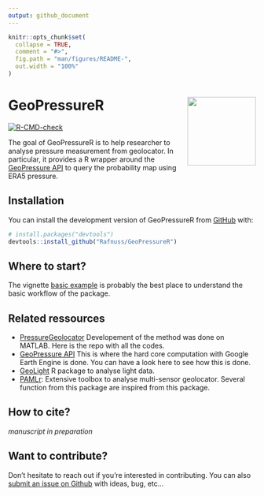 ```yaml
---
output: github_document
---
```


<!-- README.md is generated from README.Rmd. Please edit that file -->

```r
knitr::opts_chunk$set(
  collapse = TRUE,
  comment = "#>",
  fig.path = "man/figures/README-",
  out.width = "100%"
)
```

# GeoPressureR <img src="man/figures/logo.svg" align="right" height="139" />

<!-- badges: start -->
[![R-CMD-check](https://github.com/Rafnuss/GeoPressureR/workflows/R-CMD-check/badge.svg)](https://github.com/Rafnuss/GeoPressureR/actions)
<!-- badges: end -->

The goal of GeoPressureR is to help researcher to analyse pressure measurement from geolocator. In particular, it provides a R wrapper around the [GeoPressure API](https://github.com/Rafnuss/GeoPressureServer) to query the probability map using ERA5 pressure.

## Installation

You can install the development version of GeoPressureR from [GitHub](https://github.com/Rafnuss/GeoPressureR) with:

``` r
# install.packages("devtools")
devtools::install_github("Rafnuss/GeoPressureR")
```

## Where to start?

The vignette [basic example](./basic_example.html) is probably the best place to understand the basic workflow of the package. 

## Related ressources

- [PressureGeolocator](https://github.com/Rafnuss/PressureGeolocator) Developement of the method was done on MATLAB. Here is the repo with all the codes.
- [GeoPressure API](https://github.com/Rafnuss/GeoPressureServer) This is where the hard core computation with Google Earth Engine is done. You can have a look here to see how this is done. 
- [GeoLight](https://github.com/slisovski/GeoLight/tree/Update_2.01) R package to analyse light data. 
- [PAMLr](https://github.com/KiranLDA/PAMLr): Extensive toolbox to analyse multi-sensor geolocator. Several function from this package are inspired from this package.

## How to cite?

*manuscript in preparation*

## Want to contribute?

Don't hesitate to reach out if you're interested in contributing. You can also [submit an issue on Github](https://github.com/Rafnuss/GeoPressureR/issues) with ideas, bug, etc... 

